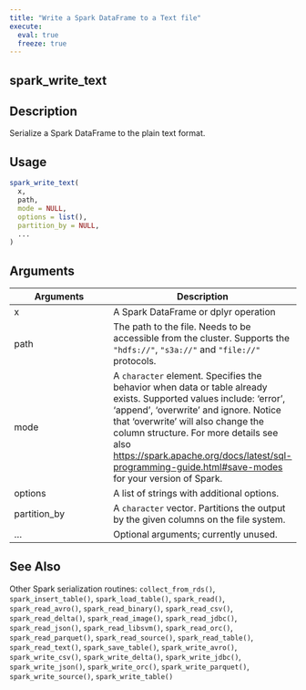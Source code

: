 ```yaml
---
title: "Write a Spark DataFrame to a Text file"
execute:
  eval: true
  freeze: true
---
```


## spark_write_text

## Description
Serialize a Spark DataFrame to the plain text format.


## Usage
```r
spark_write_text(
  x,
  path,
  mode = NULL,
  options = list(),
  partition_by = NULL,
  ...
)
```

## Arguments
|Arguments|Description|
|---|---|
| x | A Spark DataFrame or dplyr operation |
| path | The path to the file. Needs to be accessible from the cluster. Supports the `"hdfs://"`, `"s3a://"` and `"file://"` protocols. |
| mode | A `character` element. Specifies the behavior when data or table already exists. Supported values include: 'error', 'append', 'overwrite' and ignore. Notice that 'overwrite' will also change the column structure.  For more details see also <https://spark.apache.org/docs/latest/sql-programming-guide.html#save-modes> for your version of Spark. |
| options | A list of strings with additional options. |
| partition_by | A `character` vector. Partitions the output by the given columns on the file system. |
| ... | Optional arguments; currently unused. |







## See Also
Other Spark serialization routines: `collect_from_rds()`, `spark_insert_table()`, `spark_load_table()`, `spark_read()`, `spark_read_avro()`, `spark_read_binary()`, `spark_read_csv()`, `spark_read_delta()`, `spark_read_image()`, `spark_read_jdbc()`, `spark_read_json()`, `spark_read_libsvm()`, `spark_read_orc()`, `spark_read_parquet()`, `spark_read_source()`, `spark_read_table()`, `spark_read_text()`, `spark_save_table()`, `spark_write_avro()`, `spark_write_csv()`, `spark_write_delta()`, `spark_write_jdbc()`, `spark_write_json()`, `spark_write_orc()`, `spark_write_parquet()`, `spark_write_source()`, `spark_write_table()`

